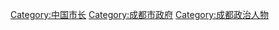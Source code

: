 [[Category:中国市长|Category:中国市长]]
[[Category:成都市政府|Category:成都市政府]]
[[Category:成都政治人物|Category:成都政治人物]]